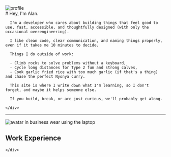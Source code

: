 
<div className="p-10 mx-auto text-lg font-body max-w-5xl">
  <article className="grid grid-cols-12 items-start gap-8 ">
    <div className="col-span-6 sm:col-span-4 md:col-span-3">
      <Image
        src="/about/hiking-avatar.png"
        alt="profile"
        width={1024}
        height={1536}
        className="w-full rounded-xl"
      />
    </div>
    <div className="col-span-12 md:col-span-9">
      # Hey, I'm Alan.

      I'm a developer who cares about building things that feel good to use, fast, accessible, and thoughtfully designed (with only the occasional overengineering).

      I like clean code, clear communication, and naming things properly, even if it takes me 10 minutes to decide.

      Things I do outside of work:

      - Climb rocks to solve problems without a keyboard,
      - Cycle long distances for Type 2 fun and strong calves,
      - Cook garlic fried rice with too much garlic (if that's a thing) and chase the perfect Nyonya curry.

      This site is where I write down what I'm learning, so I don't forget, and maybe it helps someone else.

      If you build, break, or are just curious, we'll probably get along.

    </div>

  </article>

---

  <article>
    <div className="grid grid-cols-12 gap-8">
      <Image
        src="/about/work-avatar.png"
        width={931}
        height={893}
        alt="avatar in business wear using the laptop"
        className="col-span-6 sm:col-span-4 md:col-span-3"
      />
      <div className="col-span-12 md:col-span-9 mt-5">
        <h2 className="mb-4 font-sans text-3xl font-semibold text-heading">Work Experience</h2>
        <Timeline data={workExperience} />
      </div>

    </div>

  </article>
</div>
